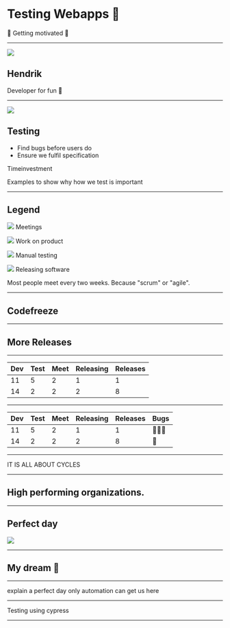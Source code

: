 

<Head>
  <title>Testing</title>
</Head>

<!-- Presentation start -->

# Testing Webapps 🧐

💪 Getting motivated 💪

---


![](images/portrait.jpg)

## Hendrik

Developer for fun 🎉

---


![](images/testing-detective.png)

## Testing

- Find bugs before users do
- Ensure we fulfil specification

Timeinvestment

<Notes>
  Examples to show why how we test is important
</Notes>

---

## Legend

![](images/meetings-calendar.png) Meetings

![](images/working-2-construction.png) Work on product

![](images/testing-detective.png) Manual testing

![](images/releasing-rocket.png) Releasing software

<Notes>
  Most people meet every two weeks.
  Because "scrum" or "agile".
</Notes>

---

## Codefreeze


<Wrapper>
  <Timeline
    data={longTestingData}
  />
</Wrapper>

---

## More Releases


<Wrapper>
  <Timeline
    data={splitTestingData}
  />
</Wrapper>

--- 

| Dev | Test | Meet | Releasing | Releases |
| --- | --- | --- | --- | --- |
| 11 | 5 | 2 | 1 | 1 |
| 14 | 2 | 2 | 2 | 8 |

---

| Dev | Test | Meet | Releasing | Releases | Bugs |
| --- | --- | --- | --- | --- | --- |
| 11 | 5 | 2 | 1 | 1 | 🐛🐛🐛 | 
| 14 | 2 | 2 | 2 | 8 | 🐛 | 

---

<Quote size="3">
IT IS ALL ABOUT CYCLES
</Quote>

---

## High performing organizations.

---

## Perfect day

![](images/perfect-day.png)

---

## My dream 🤩


<Wrapper>
  <Timeline
    data={perfectTestingData}
  />
</Wrapper>

---

explain a perfect day
only automation can get us here

---

Testing using cypress

---



